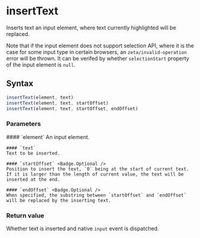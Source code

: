 <Module name="zeta-dom/dom" />

# insertText

Inserts text an input element, where text currently highlighted will be replaced.

Note that if the input element does not support selection API, where it is the case for some input type in certain browsers,
an `zeta/invalid-operation` error will be thrown. It can be verifed by whether `selectionStart` property of the input element is `null`.

## Syntax

```javascript
insertText(element, text)
insertText(element, text, startOffset)
insertText(element, text, startOffset, endOffset)
```

<ImportHint
    name="insertText"
    module="zeta-dom/dom"
    global="zeta.dom.insertText"
/>


### Parameters

<dl>
    #### `element`
    An input element.

    #### `text`
    Text to be inserted.

    #### `startOffset` <Badge.Optional />
    Position to insert the text, `0` being at the start of current text. If it is larger than the length of current value, the text will be inserted at the end.

    #### `endOffset` <Badge.Optional />
    When specified, the substring between `startOffset` and `endOffset` will be replaced by the inserting text.

</dl>

### Return value

Whether text is inserted and native `input` event is dispatched.
